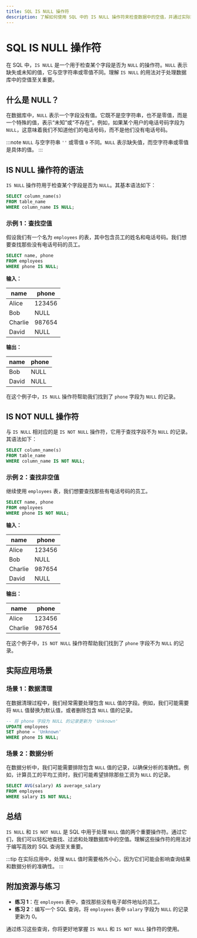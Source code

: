 ```yaml
---
title: SQL IS NULL 操作符
description: 了解如何使用 SQL 中的 IS NULL 操作符来检查数据中的空值，并通过实际案例掌握其应用场景。
---
```


# SQL IS NULL 操作符

在 SQL 中，`IS NULL` 是一个用于检查某个字段是否为 `NULL` 的操作符。`NULL` 表示缺失或未知的值，它与空字符串或零值不同。理解 `IS NULL` 的用法对于处理数据库中的空值至关重要。

## 什么是 NULL？

在数据库中，`NULL` 表示一个字段没有值。它既不是空字符串，也不是零值，而是一个特殊的值，表示“未知”或“不存在”。例如，如果某个用户的电话号码字段为 `NULL`，这意味着我们不知道他们的电话号码，而不是他们没有电话号码。

:::note
`NULL` 与空字符串 `''` 或零值 `0` 不同。`NULL` 表示缺失值，而空字符串或零值是具体的值。
:::

## IS NULL 操作符的语法

`IS NULL` 操作符用于检查某个字段是否为 `NULL`。其基本语法如下：

```sql
SELECT column_name(s)
FROM table_name
WHERE column_name IS NULL;
```

### 示例 1：查找空值

假设我们有一个名为 `employees` 的表，其中包含员工的姓名和电话号码。我们想要查找那些没有电话号码的员工。

```sql
SELECT name, phone
FROM employees
WHERE phone IS NULL;
```

**输入：**

| name    | phone  |
|---------|--------|
| Alice   | 123456 |
| Bob     | NULL   |
| Charlie | 987654 |
| David   | NULL   |

**输出：**

| name  | phone |
|-------|-------|
| Bob   | NULL  |
| David | NULL  |

在这个例子中，`IS NULL` 操作符帮助我们找到了 `phone` 字段为 `NULL` 的记录。

## IS NOT NULL 操作符

与 `IS NULL` 相对应的是 `IS NOT NULL` 操作符，它用于查找字段不为 `NULL` 的记录。其语法如下：

```sql
SELECT column_name(s)
FROM table_name
WHERE column_name IS NOT NULL;
```

### 示例 2：查找非空值

继续使用 `employees` 表，我们想要查找那些有电话号码的员工。

```sql
SELECT name, phone
FROM employees
WHERE phone IS NOT NULL;
```

**输入：**

| name    | phone  |
|---------|--------|
| Alice   | 123456 |
| Bob     | NULL   |
| Charlie | 987654 |
| David   | NULL   |

**输出：**

| name    | phone  |
|---------|--------|
| Alice   | 123456 |
| Charlie | 987654 |

在这个例子中，`IS NOT NULL` 操作符帮助我们找到了 `phone` 字段不为 `NULL` 的记录。

## 实际应用场景

### 场景 1：数据清理

在数据清理过程中，我们经常需要处理包含 `NULL` 值的字段。例如，我们可能需要将 `NULL` 值替换为默认值，或者删除包含 `NULL` 值的记录。

```sql
-- 将 phone 字段为 NULL 的记录更新为 'Unknown'
UPDATE employees
SET phone = 'Unknown'
WHERE phone IS NULL;
```

### 场景 2：数据分析

在数据分析中，我们可能需要排除包含 `NULL` 值的记录，以确保分析的准确性。例如，计算员工的平均工资时，我们可能希望排除那些工资为 `NULL` 的记录。

```sql
SELECT AVG(salary) AS average_salary
FROM employees
WHERE salary IS NOT NULL;
```

## 总结

`IS NULL` 和 `IS NOT NULL` 是 SQL 中用于处理 `NULL` 值的两个重要操作符。通过它们，我们可以轻松地查找、过滤和处理数据库中的空值。理解这些操作符的用法对于编写高效的 SQL 查询至关重要。

:::tip
在实际应用中，处理 `NULL` 值时需要格外小心，因为它们可能会影响查询结果和数据分析的准确性。
:::

## 附加资源与练习

- **练习 1**：在 `employees` 表中，查找那些没有电子邮件地址的员工。
- **练习 2**：编写一个 SQL 查询，将 `employees` 表中 `salary` 字段为 `NULL` 的记录更新为 0。

通过练习这些查询，你将更好地掌握 `IS NULL` 和 `IS NOT NULL` 操作符的使用。